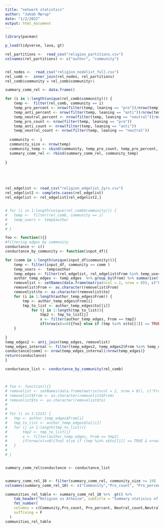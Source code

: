 ```yaml
---
title: "network statistics"
author: "Jakob Mørup"
date: "1/2/2022"
output: html_document
---
```

```r
library(pacman)

p_load(tidyverse, lava, gt)
```



```r
rel_partitions <-  read_csv("religion_partitions.csv")
colnames(rel_partitions) <- c("author", "community")


rel_nodes <-  read_csv("religion_nodelist_full.csv")
rel_comb <-  inner_join(rel_nodes, rel_partitions)
rel_comb$community = rel_comb$community+1

```



```r
summary_comm_rel <- data.frame()

for (i in 1:length(unique(rel_comb$community))) {
	temp <-  filter(rel_comb, community == i)
	temp_pro_percent <- nrow(filter(temp, leaning == "pro"))/nrow(temp)
	temp_anti_percent <- nrow(filter(temp, leaning == "anti"))/nrow(temp)
	temp_neutral_percent <- nrow(filter(temp, leaning == "neutral"))/nrow(temp)
	temp_pro_count <- nrow(filter(temp, leaning == "pro"))
	temp_anti_count <- nrow(filter(temp, leaning == "anti"))
	temp_neutral_count <- nrow(filter(temp, leaning == "neutral"))
	
  community <-  i
  community_size <- nrow(temp)
  community_temp <- cbind(community, temp_pro_count, temp_pro_percent, temp_neutral_count, temp_neutral_percent,temp_anti_count, temp_anti_percent, community_size)
  summary_comm_rel <- rbind(summary_comm_rel, community_temp)
	
}






```



```r
rel_edgelist <- read_csv("religion_edgelist_2yrs.csv")
rel_edgelist2 <- complete.cases(rel_edgelist)
rel_edgelist <- rel_edgelist[rel_edgelist2,]


# for (i in 1:length(unique(rel_comb$community))) {
# 	temp <-  filter(rel_comb, community == i)
# 	temp_users <- temp$author
# 	
# }

foo <- function(){}
#filtering edges by community
conductance <- c()
conductance_by_community <- function(input_df){

for (comm in 1:length(unique(input_df$community))){
	temp <- filter(input_df, community == comm )
	temp_users <-  temp$author
	temp_edges <- filter(rel_edgelist, rel_edgelist$From %in% temp_users | rel_edgelist$to %in% temp_users)
	author_temp_edges <- temp_edges  %>% group_by(From) %>% summarise(to =list(to))
	removelist <- setNames(data.frame(matrix(ncol = 2, nrow = 0)), c("From", "to"))
	removelist$From <- as.character(removelist$From)
	removelist$to <- as.character(removelist$to)
	for (i in 1:length(author_temp_edges$From)) {
		tmp <- author_temp_edges$From[i]
		tmp_to_list <- author_temp_edges$to[[i]]
			for (j in 1:length(tmp_to_list)){
				tmp2 <- tmp_to_list[j]
				x <- filter(author_temp_edges, From == tmp2)
				if(nrow(x)==0){foo} else if (tmp %in% x$to[[1]] == TRUE & nrow(filter(removelist, removelist$From == tmp& removelist$to ==tmp2))==0){removelist <- rbind(removelist, filter(temp_edges, temp_edges$From == tmp2 & temp_edges$to == tmp))}
	}
	
}
temp_edges2 <- anti_join(temp_edges, removelist)
temp_edges_internal <- filter(temp_edges2, temp_edges2$From %in% temp_users & temp_edges2$to %in% temp_users)
conductance[comm] <- nrow(temp_edges_internal)/nrow(temp_edges)}
return(conductance)
}

conductance_list <- conductance_by_community(rel_comb)



# foo <- function(){}
# removelist <- setNames(data.frame(matrix(ncol = 2, nrow = 0)), c("From", "to"))
# removelist$From <- as.character(removelist$From)
# removelist$to <- as.character(removelist$to)
# 
# 
# for (i in 1:1222) {
# 	tmp <- author_temp_edges$From[i]
# 	tmp_to_list <- author_temp_edges$to[[i]]
# 	for (j in 1:length(tmp_to_list)){
# 		tmp2 <- tmp_to_list[j]
# 		x <- filter(author_temp_edges, From == tmp2)
# 		if(nrow(x)==0){foo} else if (tmp %in% x$to[[1]] == TRUE & nrow(filter(removelist, removelist$From == tmp& removelist$to ==tmp2))==0){removelist <- rbind(removelist, filter(temp_edges, temp_edges$From == tmp2 & temp_edges$to == tmp))}
# 	}
# 	
# }


summary_comm_rel$conductance <- conductance_list


summary_comm_rel_10 <- filter(summary_comm_rel, community_size >= 10)
colnames(summary_comm_rel_10) <- c("Community","Pro_count", "Pro_percent", "Neutral_count","Neutral_percent","Anti_count","Anti_percent","Community_size","Conductance")

```



```r
communities_rel_table <- summary_comm_rel_10 %>%  gt() %>% 
	tab_header("Religion vs Atheism", subtitle = "Summary statisics of discovered communities with more than 10 members") %>% 
	fmt_number(
    columns = c(Community,Pro_count, Pro_percent, Neutral_count,Neutral_percent,Anti_count,Anti_percent,Community_size,Conductance),
    suffixing = F
  )
communities_rel_table

```

